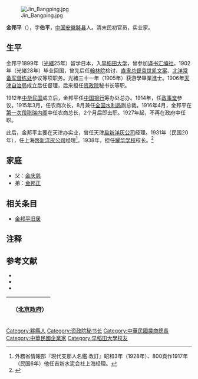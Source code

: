 [[File:Jin_Bangping.jpg|thumb]]

'''金邦平'''（{{bd|1881年||1946年|}}），字'''伯平'''，[[中国|中国]][[安徽|安徽]][[黟县|黟县]]人。清末民初官员，实业家。

==生平==
金邦平1899年（[[光緒|光緒]]25年）留学日本，入[[早稻田大学|早稻田大学]]，曾参加[[译书汇编社|译书汇编社]]。1902年（光緒28年）毕业回国，曾先后任[[翰林院|翰林院]]检讨、[[直隶总督|直隶总督]][[袁世凯|袁世凯]][[文案|文案]]、[[北洋常备军督练处|北洋常备军督练处]]参议等项职务。光緒三十一年（1905年）获游學畢業進士。1906年[[天津自治局|天津自治局]]成立后任督理，后来担任[[资政院|资政院]]秘书长等职。

1912年[[中华民国|中华民国]]成立后，金邦平任[[中国银行|中国银行]]筹办处总办。1914年，任[[政事堂|政事堂]]参议。1915年3月，任农商次长，8月兼任[[全国水利局|全国水利局]]副总裁。1916年4月，金邦平在[[第一次段祺瑞内阁|第一次段祺瑞内阁]]中任农商总长，2个月后即去职。1927年起，不再在政府中任职。

此后，金邦平主要在天津办实业，曾任天津[[启新洋灰公司|启新洋灰公司]]经理。1931年（民国20年），任上海[[啓新洋灰公司|啓新洋灰公司]]经理<ref>外務省情報部『現代支那人名鑑 改訂』昭和3年（1928年）、800頁作1917年（民国6年）他任吉新水泥会社上海经理。</ref>。1938年，担任[[耀华学校|耀华学校]]校长。<ref>{{Cite web |url=http://www.tjwh.gov.cn/shwh/lywh/mrgj/jin-bang-ping/rwjs-jbp.htm |title=金邦平，天津文化信息网，于2011-4-4查阅 |access-date=2011-04-06 |archive-url=https://web.archive.org/web/20130511222350/http://www.tjwh.gov.cn/shwh/lywh/mrgj/jin-bang-ping/rwjs-jbp.htm |archive-date=2013-05-11 |dead-url=yes }}</ref>

==家庭==
*父：[[金庆慈|金庆慈]]
*弟：[[金邦正|金邦正]]

==相关条目==
*[[金邦平旧居|金邦平旧居]]

==注释==
{{reflist}}

== 参考文献 ==
* <span style="font-size:90%;">{{Cite book<!--|和書-->|author = 徐友春主編|title = 民国人物大辞典 増訂版|year = 2007|publisher = 河北人民出版社|isbn = 978-7-202-03014-1}}</span>
* <span style="font-size:90%;">{{Cite book<!--|和書-->|author = 劉寿林等編|title = 民国職官年表|year = 1995|publisher = [[中華書局|中華書局]]|isbn = 7-101-01320-1}}</span>
* <span style="font-size:90%;">{{Cite book<!--|和書-->|author = 外務省情報部|title = 現代支那人名鑑 改訂|year = 1928|publisher = 東亜同文会調査編纂部|isbn = }}</span>

{| class="wikitable" style="margin:0 auto"
|- 
!　{{CHN1912}}（[[中华民国北京政府|北京政府]]）
{{先代次代|農商总長（代理）|<small>1916年4月 - 6月</small>|[[周自齐|周自齐]]|[[章宗祥|章宗祥]]}}
|}

{{光緒三十一年游學畢業進士}}
{{清朝欽命憲政編查館職官}}
{{資政院議員}}
{{耀华系列学校}}
{{DEFAULTSORT:Jin金}}
[[Category:黟縣人|Category:黟縣人]]
[[Category:资政院秘书长|Category:资政院秘书长]]
[[Category:中華民國農商總長|Category:中華民國農商總長]]
[[Category:中華民國企業家|Category:中華民國企業家]]
[[Category:早稻田大學校友|Category:早稻田大學校友]]